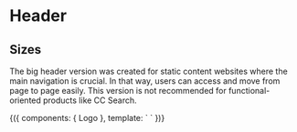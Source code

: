 
<Meta title="Assets/Logos" />

# Header

## Sizes

The big header version was created for static content websites where the main navigation is crucial. In that way, users
can access and move from page to page easily. This version is not recommended for functional-oriented products like
CC Search.

<Preview>
  <Story name="yoo" height="350px">{({
 components: { Logo },
  template: `
    <Logo fileName="cc/logomark" id="logomark" viewBoxX=304 viewBoxY=73 />`
    })}</Story>
</Preview>

